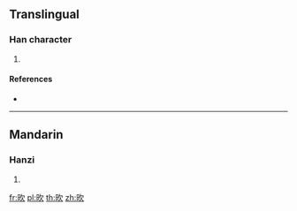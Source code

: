 {{also|吹}}
==Translingual==

===Han character===
{{Han char|rn=76|rad=欠|as=04|sn=8|four=67082|canj=ANO,XANO|ids=⿰日欠}}

# {{defn|Han|sort=欠04}}

====References====
* {{Han ref|kx=0566.130|dkj=16017|dj=0955.010|hdz=21495.010|uh=6B25|ud=27429|bh=CCE9|bd=52457}}

----

==Mandarin==

===Hanzi===
{{cmn-hanzi|pin=[[yì]] ([[yi4]]), [[yù]] ([[yu4]])|wg=i<sup>4</sup>, yü<sup>4</sup>}}

# {{defn|lang=cmn|sort=欠04}}

[[fr:欥]]
[[pl:欥]]
[[th:欥]]
[[zh:欥]]